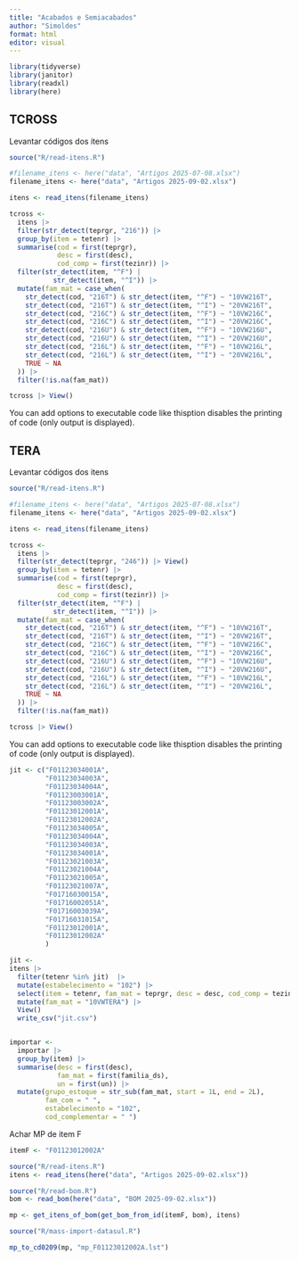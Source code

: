 ```yaml
---
title: "Acabados e Semiacabados"
author: "Simoldes"
format: html
editor: visual
---
```


```r
library(tidyverse)
library(janitor)
library(readxl)
library(here)

```

## TCROSS

Levantar códigos dos itens

```r

source("R/read-itens.R")

#filename_itens <- here("data", "Artigos 2025-07-08.xlsx")
filename_itens <- here("data", "Artigos 2025-09-02.xlsx")

itens <- read_itens(filename_itens)

tcross <- 
  itens |> 
  filter(str_detect(teprgr, "216")) |> 
  group_by(item = tetenr) |> 
  summarise(cod = first(teprgr),
            desc = first(desc),
            cod_comp = first(tezinr)) |> 
  filter(str_detect(item, "^F") |
           str_detect(item, "^I")) |> 
  mutate(fam_mat = case_when(
    str_detect(cod, "216T") & str_detect(item, "^F") ~ "10VW216T",
    str_detect(cod, "216T") & str_detect(item, "^I") ~ "20VW216T",
    str_detect(cod, "216C") & str_detect(item, "^F") ~ "10VW216C",
    str_detect(cod, "216C") & str_detect(item, "^I") ~ "20VW216C",
    str_detect(cod, "216U") & str_detect(item, "^F") ~ "10VW216U",
    str_detect(cod, "216U") & str_detect(item, "^I") ~ "20VW216U",
    str_detect(cod, "216L") & str_detect(item, "^F") ~ "10VW216L",
    str_detect(cod, "216L") & str_detect(item, "^I") ~ "20VW216L",
    TRUE ~ NA
  )) |> 
  filter(!is.na(fam_mat)) 

tcross |> View()
```

You can add options to executable code like thisption disables the printing of code (only output is displayed).

## TERA

Levantar códigos dos itens

```r

source("R/read-itens.R")

#filename_itens <- here("data", "Artigos 2025-07-08.xlsx")
filename_itens <- here("data", "Artigos 2025-09-02.xlsx")

itens <- read_itens(filename_itens)

tcross <- 
  itens |> 
  filter(str_detect(teprgr, "246")) |> View()
  group_by(item = tetenr) |> 
  summarise(cod = first(teprgr),
            desc = first(desc),
            cod_comp = first(tezinr)) |> 
  filter(str_detect(item, "^F") |
           str_detect(item, "^I")) |> 
  mutate(fam_mat = case_when(
    str_detect(cod, "216T") & str_detect(item, "^F") ~ "10VW216T",
    str_detect(cod, "216T") & str_detect(item, "^I") ~ "20VW216T",
    str_detect(cod, "216C") & str_detect(item, "^F") ~ "10VW216C",
    str_detect(cod, "216C") & str_detect(item, "^I") ~ "20VW216C",
    str_detect(cod, "216U") & str_detect(item, "^F") ~ "10VW216U",
    str_detect(cod, "216U") & str_detect(item, "^I") ~ "20VW216U",
    str_detect(cod, "216L") & str_detect(item, "^F") ~ "10VW216L",
    str_detect(cod, "216L") & str_detect(item, "^I") ~ "20VW216L",
    TRUE ~ NA
  )) |> 
  filter(!is.na(fam_mat)) 

tcross |> View()
```

You can add options to executable code like thisption disables the printing of code (only output is displayed).

```r

jit <- c("F01123034001A",
         "F01123034003A",
         "F01123034004A",
         "F01123003001A",
         "F01123003002A",
         "F01123012001A",
         "F01123012002A",
         "F01123034005A",
         "F01123034004A",
         "F01123034003A",
         "F01123034001A",
         "F01123021003A",
         "F01123021004A",
         "F01123021005A",
         "F01123021007A",
         "F01716030015A",
         "F01716002051A",
         "F01716003039A",
         "F01716031015A",
         "F01123012001A",
         "F01123012002A"
         )

jit <- 
itens |> 
  filter(tetenr %in% jit)  |>
  mutate(estabelecimento = "102") |> 
  select(item = tetenr, fam_mat = teprgr, desc = desc, cod_comp = tezinr, un, estabelecimento) |> 
  mutate(fam_mat = "10VWTERA") |> 
  View()
  write_csv("jit.csv")


importar <- 
  importar |> 
  group_by(item) |> 
  summarise(desc = first(desc),
            fam_mat = first(familia_ds),
            un = first(un)) |> 
  mutate(grupo_estoque = str_sub(fam_mat, start = 1L, end = 2L),
         fam_com = " ",
         estabelecimento = "102",
         cod_complementar = " ")
```

Achar MP de item F

```r

itemF <- "F01123012002A"

source("R/read-itens.R")
itens <- read_itens(here("data", "Artigos 2025-09-02.xlsx"))

source("R/read-bom.R")
bom <- read_bom(here("data", "BOM 2025-09-02.xlsx"))

mp <- get_itens_of_bom(get_bom_from_id(itemF, bom), itens)

source("R/mass-import-datasul.R")

mp_to_cd0209(mp, "mp_F01123012002A.lst")
```
